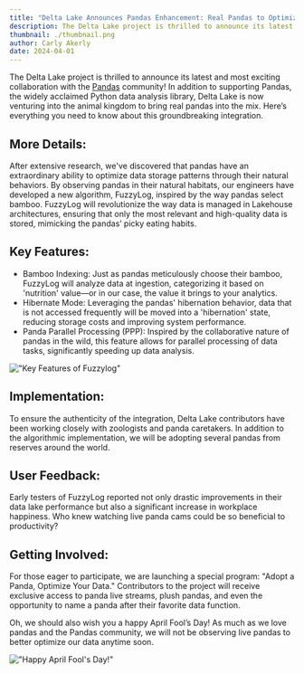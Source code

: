 ```yaml
---
title: "Delta Lake Announces Pandas Enhancement: Real Pandas to Optimize Data Lakehouse Performance"
description: The Delta Lake project is thrilled to announce its latest and most exciting collaboration with the Pandas community!
thumbnail: ./thumbnail.png
author: Carly Akerly
date: 2024-04-01
---
```


The Delta Lake project is thrilled to announce its latest and most exciting collaboration with the [Pandas](https://pandas.pydata.org/) community! In addition to supporting Pandas, the widely acclaimed Python data analysis library, Delta Lake is now venturing into the animal kingdom to bring real pandas into the mix. Here’s everything you need to know about this groundbreaking integration.

## More Details:

After extensive research, we've discovered that pandas have an extraordinary ability to optimize data storage patterns through their natural behaviors. By observing pandas in their natural habitats, our engineers have developed a new algorithm, FuzzyLog, inspired by the way pandas select bamboo. FuzzyLog will revolutionize the way data is managed in Lakehouse architectures, ensuring that only the most relevant and high-quality data is stored, mimicking the pandas’ picky eating habits.

## Key Features:

- Bamboo Indexing: Just as pandas meticulously choose their bamboo, FuzzyLog will analyze data at ingestion, categorizing it based on 'nutrition' value—or in our case, the value it brings to your analytics.
- Hibernate Mode: Leveraging the pandas' hibernation behavior, data that is not accessed frequently will be moved into a 'hibernation' state, reducing storage costs and improving system performance.
- Panda Parallel Processing (PPP): Inspired by the collaborative nature of pandas in the wild, this feature allows for parallel processing of data tasks, significantly speeding up data analysis.

!["Key Features of Fuzzylog"](./key-features.png)

## Implementation:

To ensure the authenticity of the integration, Delta Lake contributors have been working closely with zoologists and panda caretakers. In addition to the algorithmic implementation, we will be adopting several pandas from reserves around the world.

## User Feedback:

Early testers of FuzzyLog reported not only drastic improvements in their data lake performance but also a significant increase in workplace happiness. Who knew watching live panda cams could be so beneficial to productivity?

## Getting Involved:

For those eager to participate, we are launching a special program: "Adopt a Panda, Optimize Your Data." Contributors to the project will receive exclusive access to panda live streams, plush pandas, and even the opportunity to name a panda after their favorite data function.

Oh, we should also wish you a happy April Fool’s Day! As much as we love pandas and the Pandas community, we will not be observing live pandas to better optimize our data anytime soon.

!["Happy April Fool's Day!"](./happy-a-f.png)
